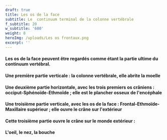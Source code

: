 ```yaml
---
draft: true
title: Les os de la face
subtitle: Le  continuum terminal de la colonne vertébrale
f_subtitle: 20
w_subtitle: '600'
weight: 8
heroImg: /uploads/Les os frontaux.png
excerpt: ''
---
```


#### Les os de la face peuvent être regardés comme étant la partie ultime du continuum vertébral.

<Space height={4} />

#### Une première partie verticale : la colonne vertébrale, elle abrite la moelle

<Space height={5} />

#### Une deuxième partie horizontale, avec les trois premiers os crâniens : occiput-Sphénoïde-Ethmoïde ; elle est le plancher osseux de l'encéphale

#### Une troisième partie verticale, avec les os de la face : Frontal-Ethmoïde-Maxillaire supérieur ; elle ouvre le crâne sur l'extérieur

#### Cette troisième partie ouvre le crâne sur le monde extérieur :

#### L'oeil, le nez, la bouche
